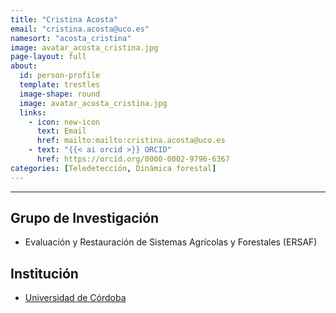 ```yaml
---
title: "Cristina Acosta"
email: "cristina.acosta@uco.es"  
namesort: "acosta_cristina"
image: avatar_acosta_cristina.jpg
page-layout: full
about: 
  id: person-profile
  template: trestles
  image-shape: round
  image: avatar_acosta_cristina.jpg
  links:
    - icon: new-icon
      text: Email
      href: mailto:mailto:cristina.acosta@uco.es
    - text: "{{< ai orcid >}} ORCID"
      href: https://orcid.org/0000-0002-9796-6367
categories: [Teledetección, Dinámica forestal]
---
```

 
<hr>

:::{#person-profile}

## Grupo de Investigación
- Evaluación y Restauración de Sistemas Agrícolas y Forestales (ERSAF)

## Institución
- [Universidad de Córdoba](https://www.uco.es/)

:::
